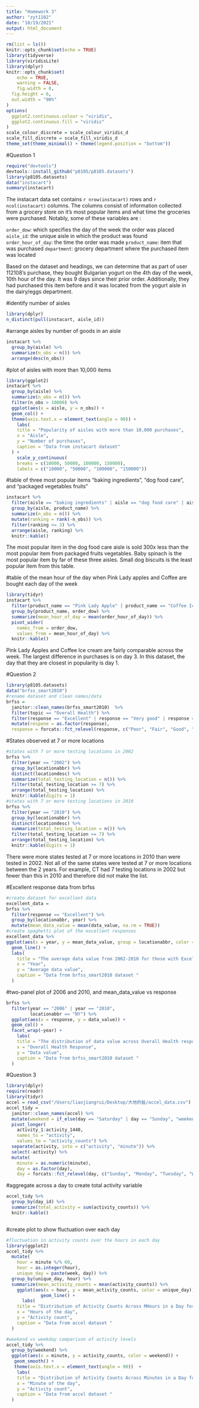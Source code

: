 ```yaml
---
title: "Homework 3"
author: "zyt1102"
date: "10/19/2021"
output: html_document
---
```

```r
rm(list = ls())
knitr::opts_chunk$set(echo = TRUE)
library(tidyverse)
library(viridisLite)
library(dplyr)
knitr::opts_chunk$set(
	echo = TRUE,
	warning = FALSE,
	fig.width = 8, 
  fig.height = 6,
  out.width = "90%"
)
options(
  ggplot2.continuous.colour = "viridis",
  ggplot2.continuous.fill = "viridis"
)
scale_colour_discrete = scale_colour_viridis_d
scale_fill_discrete = scale_fill_viridis_d
theme_set(theme_minimal() + theme(legend.position = "bottom"))
```

#Question 1
```r
require("devtools")
devtools::install_github("p8105/p8105.datasets")
library(p8105.datasets)
data("instacart") 
summary(instacart)
```
The instacart data set contains `r nrow(instacart)` rows and `r ncol(instacart)` columns. The columns consist of information collected from a grocery store on it's most popular items and what time the groceries were purchased. Notably, some of these variables are :

`order_dow`: which specifies the day of the week the order was placed
`aisle_id`: the unique aisle in which the product was found
`order_hour_of_day`: the time the order was made
`product_name`: item that was purchased
`department`: grocery department where the purchased item was located

Based on the dataset and headings, we can determine that as part of user 112108's purchase, they bought Bulgarian yogurt on the 4th day of the week, 10th hour of the day. It was 9 days since their prior order. Additionally, they had purchased this item before and it was located from the yogurt aisle in the dairy/eggs department.

#identify number of aisles
```r
library(dplyr)
n_distinct(pull(instacart, aisle_id))
```
#arrange aisles by number of goods in an aisle
```r
instacart %>%
  group_by(aisle) %>%
  summarize(n_obs = n()) %>%
  arrange(desc(n_obs))
```
#plot of aisles with more than 10,000 items
```r
library(ggplot2)
instacart %>%
  group_by(aisle) %>%
  summarize(n_obs = n()) %>% 
  filter(n_obs > 10000) %>%
  ggplot(aes(x = aisle, y = n_obs)) +
  geom_col() +
  theme(axis.text.x = element_text(angle = 90)) +
    labs(
    title = "Popularity of aisles with more than 10,000 purchases",
    x = "Aisle",
    y = "Number of purchases",
    caption = "Data from instacart dataset"
  ) + 
    scale_y_continuous(
    breaks = c(10000, 50000, 100000, 150000), 
    labels = c("10000", "50000", "100000", "150000"))
```

#table of three most popular items “baking ingredients”, “dog food care”, and “packaged vegetables fruits”
```r
instacart %>%
  filter(aisle == "baking ingredients" | aisle == "dog food care" | aisle == "packaged vegetables fruits") %>%
  group_by(aisle, product_name) %>%
  summarize(n_obs = n()) %>%
  mutate(ranking = rank(-n_obs)) %>%
  filter(ranking <= 3) %>%
  arrange(aisle, ranking) %>%
  knitr::kable()
```

The most popular item in the dog food care aisle is sold 300x less than the most popular item from packaged fruits vegetables. Baby spinach is the most popular item by far of these three aisles. Small dog biscuits is the least popular item from this table. 

#table of the mean hour of the day when Pink Lady apples and Coffee are bought each day of the week
```r
library(tidyr)
instacart %>%
  filter(product_name == "Pink Lady Apple" | product_name == "Coffee Ice Cream") %>%
  group_by(product_name, order_dow) %>%
  summarize(mean_hour_of_day = mean(order_hour_of_day)) %>%
  pivot_wider(
    names_from = order_dow,
    values_from = mean_hour_of_day) %>%
  knitr::kable()
```

Pink Lady Apples and Coffee Ice cream are fairly comparable across the week. The largest difference in purchases is on day 3. In this dataset, the day that they are closest in popularity is day 1. 

#Question 2
```r
library(p8105.datasets)
data("brfss_smart2010")
#rename dataset and clean names/data
brfss =
  janitor::clean_names(brfss_smart2010)  %>%
  filter(topic == "Overall Health") %>% 
  filter(response == "Excellent" | response == "Very good" | response == "Good" | response == "Fair" | response == "Poor") %>%
  mutate(respone = as.factor(response),
  response = forcats::fct_relevel(response, c("Poor", "Fair", "Good", "Very good", "Excellent")))
```

#States observed at 7 or more locations
```r
#states with 7 or more testing locations in 2002
brfss %>% 
  filter(year == "2002") %>%
  group_by(locationabbr) %>%
  distinct(locationdesc) %>%
  summarize(total_testing_location = n()) %>%
  filter(total_testing_location >= 7) %>%
  arrange(total_testing_location) %>%
  knitr::kable(digits = 1)
#states with 7 or more testing locations in 2010
brfss %>% 
  filter(year == "2010") %>%
  group_by(locationabbr) %>%
  distinct(locationdesc) %>%
  summarize(total_testing_location = n()) %>%
  filter(total_testing_location >= 7) %>%
  arrange(total_testing_location) %>%
  knitr::kable(digits = 1)
```

There were more states tested at 7 or more locations in 2010 than were tested in 2002. Not all of the same states were tested at 7 or more locations between the 2 years. For example, CT had 7 testing locations in 2002 but fewer than this in 2010 and therefore did not make the list. 

#Excellent response data from brfss
```r
#create dataset for excellent data
excellent_data = 
brfss %>% 
  filter(response == "Excellent") %>%
  group_by(locationabbr, year) %>%
  mutate(mean_data_value = mean(data_value, na.rm = TRUE)) 
#create spaghetti plot of the excellent responses
excellent_data %>%    
ggplot(aes(x = year, y = mean_data_value, group = locationabbr, color = locationabbr)) + 
  geom_line() +
  labs(
    title = "The average data value from 2002-2010 for those with Excellent Overall Health in BRFSS",
    x = "Year",
    y = "Average data value",
    caption = "Data from brfss_smart2010 dataset "
  )

```

#two-panel plot of 2006 and 2010, and mean_data_value vs response
```r
brfss %>%
  filter(year == "2006" | year == "2010",
         locationabbr == "NY") %>%
  ggplot(aes(x = response, y = data_value)) +
  geom_col() +
  facet_wrap(~year) + 
    labs(
    title = "The distribution of data value across Overall Health responses in 2006 and 2010 in NY",
    x = "Overall Health Response",
    y = "Data value",
    caption = "Data from brfss_smart2010 dataset "
  )
```

#Question 3
```r
library(dplyr)
require(readr)
library(tidyr)
accel = read_csv("/Users/liaojiangrui/Desktop/大地的盐/accel_data.csv")
accel_tidy =  
  janitor::clean_names(accel) %>%
  mutate(weekend = if_else(day == "Saturday" | day == "Sunday", "weekend", "weekday")) %>%
  pivot_longer(
    activity_1:activity_1440, 
    names_to = "activity", 
    values_to = "activity_counts") %>%
  separate(activity, into = c("activity", "minute")) %>%
  select(-activity) %>%
  mutate(
    minute = as.numeric(minute), 
    day = as.factor(day), 
    day = forcats::fct_relevel(day, c("Sunday", "Monday", "Tuesday", "Wednesday", "Thursday", "Friday", "Saturday")))

```

#aggregate across a day to create total activity variable
```r
accel_tidy %>%
  group_by(day_id) %>%
  summarize(total_activity = sum(activity_counts)) %>%
  knitr::kable()
```


```r

```


#create plot to show fluctuation over each day
```r
#fluctuation in activity counts over the hours in each day
library(ggplot2)
accel_tidy %>%
  mutate(
    hour = minute %/% 60,
    hour = as.integer(hour),
    unique_day = paste(week, day)) %>%
  group_by(unique_day, hour) %>%
  summarize(mean_activity_counts = mean(activity_counts)) %>%
    ggplot(aes(x = hour, y = mean_activity_counts, color = unique_day)) +
             geom_line() + 
      labs(
    title = "Distribution of Activity Counts Across MHours in a Day for Each Day of the study",
    x = "Hours of the day",
    y = "Activity count",
    caption = "Data from accel dataset "
  )
```
```r
#weekend vs weekday comparison of activity levels
accel_tidy %>%
  group_by(weekend) %>%
  ggplot(aes(x = minute, y = activity_counts, color = weekend)) +
   geom_smooth() +
   theme(axis.text.x = element_text(angle = 90))  + 
    labs(
    title = "Distribution of Activity Counts Across Minutes in a Day for Weekend vs Weekday",
    x = "Minute of the day",
    y = "Activity count",
    caption = "Data from accel dataset "
  )
```
